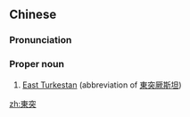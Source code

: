 {{also|东突}}
==Chinese==
{{zh-forms|s=东突}}

===Pronunciation===
{{zh-pron
|m=Dōng突
|c=dung1 dat6
|cat=pn
}}

===Proper noun===
{{zh-proper noun}}

# [[East Turkestan]] (abbreviation of [[東突厥斯坦]])

[[zh:東突]]